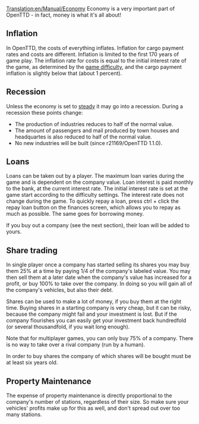 [[Translation:en/Manual/Economy]]
{{fr/Traduction|en/Manual/Economy|0}}
{{fr/Manual/Table des matières}}
Economy is a very important part of OpenTTD - in fact, money is what it's all about!

==Inflation==
In OpenTTD, the costs of everything inflates. Inflation for cargo payment rates and costs are different. Inflation is limited to the first 170 years of game play. The inflation rate for costs is equal to the initial interest rate of the game, as determined by the [[en/Archive/Manual/Settings/Difficulty|game difficulty]], and the cargo payment inflation is slightly below that (about 1 percent).

==Recession==
Unless the economy is set to [[en/Archive/Manual/Settings/Difficulty|steady]] it may go into a recession. During a recession these points change:
* The production of industries reduces to half of the normal value.
* The amount of passengers and mail produced by town houses and headquartes is also reduced to half of the normal value.
* No new industries will be built (since r21169/OpenTTD 1.1.0).

==Loans==
Loans can be taken out by a player. The maximum loan varies during the game and is dependent on the company value. Loan interest is paid monthly to the bank, at the current interest rate. The initial interest rate is set at the game start according to the difficulty settings. The interest rate does not change during the game.
To quickly repay a loan, press ctrl + click the repay loan button on the finances screen, which allows you to repay as much as possible. The same goes for borrowing money.

If you buy out a company (see the next section), their loan will be added to yours.

==Share trading==
In single player once a company has started selling its shares you may buy them 25% at a time by paying 1/4 of the company's labeled value. You may then sell them at a later date when the company's value has increased for a profit, or buy 100% to take over the company. In doing so you will gain all of the company's vehicles, but also their debt.

Shares can be used to make a lot of money, if you buy them at the right time. Buying shares in a starting company is very cheap, but it can be risky, because the company might fail and your investment is lost. But if the company flourishes you can easily get your investment back hundredfold (or several thousandfold, if you wait long enough).

Note that for multiplayer games, you can only buy 75% of a company. There is no way to take over a rival company (run by a human).

In order to buy shares the company of which shares will be bought must be at least six years old.

==Property Maintenance==

The expense of property maintenance is directly proportional to the company's number of stations, regardless of their size. So make sure your vehicles' profits make up for this as well, and don't spread out over too many stations.